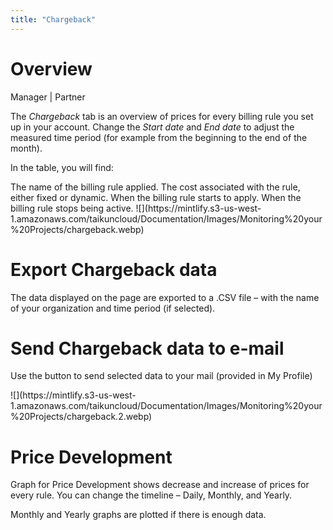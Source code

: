 ```yaml
---
title: "Chargeback"
---
```


# Overview

<Icon icon="user-tie" iconType="solid" /> Manager | <Icon icon="handshake" iconType="solid" /> Partner

The *Chargeback* tab is an overview of prices for every billing rule you set up in your account. Change the *Start date* and *End date* to adjust the measured time period (for example from the beginning to the end of the month).

In the table, you will find:

<CardGroup cols={2}>
  <Card title="Rule Name" icon="square-1" horizontal>
    The name of the billing rule applied.
  </Card>

  <Card title="Price" icon="square-2" horizontal>
    The cost associated with the rule, either fixed or dynamic.
  </Card>

  <Card title="Start Date" icon="square-3" horizontal>
    When the billing rule starts to apply.
  </Card>

  <Card title="End Date" icon="square-4" horizontal>
    When the billing rule stops being active.
  </Card>
</CardGroup>

<Frame caption="Chargeback">
  ![](https://mintlify.s3-us-west-1.amazonaws.com/taikuncloud/Documentation/Images/Monitoring%20your%20Projects/chargeback.webp)
</Frame>

# Export Chargeback data

The data displayed on the page are exported to a .CSV file – with the name of your organization and time period (if selected).

# Send Chargeback data to e-mail

Use the button to send selected data to your mail (provided in My Profile)

<Frame caption="Send Chargeback">
  ![](https://mintlify.s3-us-west-1.amazonaws.com/taikuncloud/Documentation/Images/Monitoring%20your%20Projects/chargeback.2.webp)
</Frame>

# Price Development

Graph for Price Development shows decrease and increase of prices for every rule. You can change the timeline – Daily, Monthly, and Yearly.

<Note>Monthly and Yearly graphs are plotted if there is enough data.</Note>